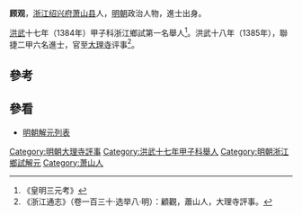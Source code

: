 '''顾观'''，[[浙江|浙江]][[绍兴府|绍兴府]][[萧山县|萧山县]]人，[[明朝|明朝]]政治人物，進士出身。

[[洪武|洪武]]十七年（1384年）甲子科浙江鄉試第一名舉人<ref>《皇明三元考》</ref>。洪武十八年（1385年），聯捷二甲六名進士，官至[[大理寺|大理寺]]评事<ref>《浙江通志》（卷一百三十·选举八·明）：顧觀，蕭山人，大理寺評事。</ref>。

==參考==
{{reflist}}

==參看==
*[[明朝解元列表|明朝解元列表]]

{{明朝人物小作品}}
{{洪武十八年乙丑科殿試金榜}}
{{DEFAULTSORT:Gu顧}}
[[Category:明朝大理寺評事|Category:明朝大理寺評事]]
[[Category:洪武十七年甲子科舉人|Category:洪武十七年甲子科舉人]]
[[Category:明朝浙江鄉試解元|Category:明朝浙江鄉試解元]]
[[Category:萧山人|Category:萧山人]]
